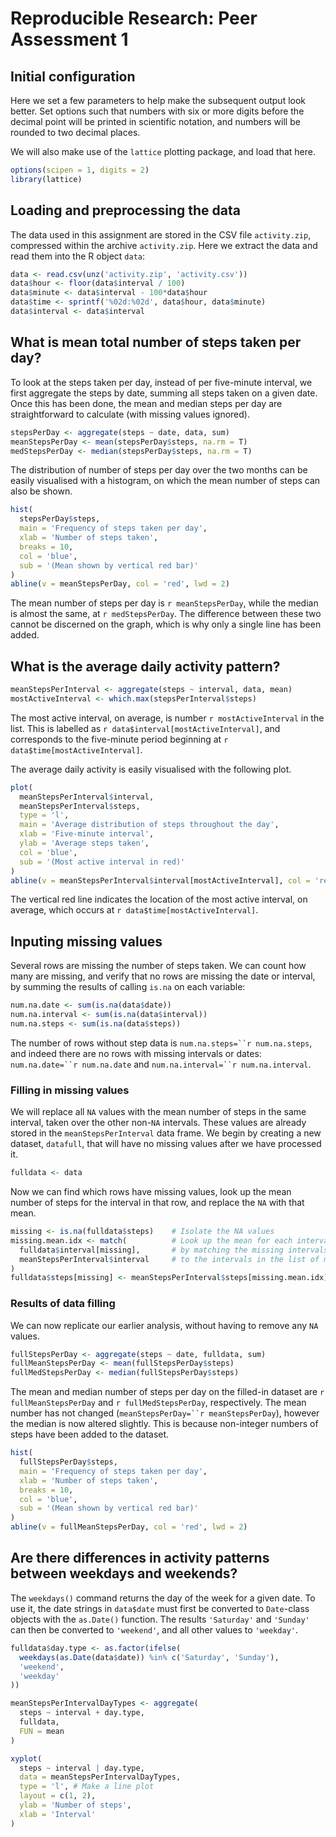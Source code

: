 # Reproducible Research: Peer Assessment 1

## Initial configuration
Here we set a few parameters to help make the subsequent output look better.
Set options such that numbers with six or more digits before the decimal point
will be printed in scientific notation, and numbers will be rounded to two
decimal places.

We will also make use of the `lattice` plotting package, and load that here.
```r
options(scipen = 1, digits = 2)
library(lattice)
```

## Loading and preprocessing the data
The data used in this assignment are stored in the CSV file `activity.zip`,
compressed within the archive `activity.zip`. Here we extract the data and read
them into the R object `data`:
```r
data <- read.csv(unz('activity.zip', 'activity.csv'))
data$hour <- floor(data$interval / 100)
data$minute <- data$interval - 100*data$hour
data$time <- sprintf('%02d:%02d', data$hour, data$minute)
data$interval <- data$interval
```


## What is mean total number of steps taken per day?
To look at the steps taken per day, instead of per five-minute interval, we
first aggregate the steps by date, summing all steps taken on a given date.
Once this has been done, the mean and median steps per day are straightforward
to calculate (with missing values ignored).
```r
stepsPerDay <- aggregate(steps ~ date, data, sum)
meanStepsPerDay <- mean(stepsPerDay$steps, na.rm = T)
medStepsPerDay <- median(stepsPerDay$steps, na.rm = T)
```

The distribution of number of steps per day over the two months can be easily
visualised with a histogram, on which the mean number of steps can also be
shown.
```r
hist(
  stepsPerDay$steps,
  main = 'Frequency of steps taken per day',
  xlab = 'Number of steps taken',
  breaks = 10,
  col = 'blue',
  sub = '(Mean shown by vertical red bar)'
)
abline(v = meanStepsPerDay, col = 'red', lwd = 2)
```
The mean number of steps per day is `r meanStepsPerDay`, while the median is
almost the same, at `r medStepsPerDay`. The difference between these two cannot
be discerned on the graph, which is why only a single line has been added.


## What is the average daily activity pattern?
```r
meanStepsPerInterval <- aggregate(steps ~ interval, data, mean)
mostActiveInterval <- which.max(stepsPerInterval$steps)
```

The most active interval, on average, is number `r mostActiveInterval` in the
list. This is labelled as `r data$interval[mostActiveInterval]`, and
corresponds to the five-minute period beginning at
`r data$time[mostActiveInterval]`.

The average daily activity is easily visualised with the following plot.

```r
plot(
  meanStepsPerInterval$interval,
  meanStepsPerInterval$steps,
  type = 'l',
  main = 'Average distribution of steps throughout the day',
  xlab = 'Five-minute interval',
  ylab = 'Average steps taken',
  col = 'blue',
  sub = '(Most active interval in red)'
)
abline(v = meanStepsPerInterval$interval[mostActiveInterval], col = 'red')
```

The vertical red line indicates the location of the most active interval, on
average, which occurs at `r data$time[mostActiveInterval]`.

## Inputing missing values

Several rows are missing the number of steps taken. We can count how many are
missing, and verify that no rows are missing the date or interval, by summing
the results of calling `is.na` on each variable:
```r
num.na.date <- sum(is.na(data$date))
num.na.interval <- sum(is.na(data$interval))
num.na.steps <- sum(is.na(data$steps))
```
The number of rows without step data is `num.na.steps=``r num.na.steps`, and
indeed there are no rows with missing intervals or dates:
`num.na.date=``r num.na.date` and `num.na.interval=``r num.na.interval`.

### Filling in missing values

We will replace all `NA` values with the mean number of steps in the same
interval, taken over the other non-`NA` intervals. These values are already
stored in the `meanStepsPerInterval` data frame. We begin by creating a new
dataset, `datafull`, that will have no missing values after we have processed
it.
```r
fulldata <- data
```

Now we can find which rows have missing values, look up the mean number of
steps for the interval in that row, and replace the `NA` with that mean.
```r
missing <- is.na(fulldata$steps)    # Isolate the NA values
missing.mean.idx <- match(          # Look up the mean for each interval
  fulldata$interval[missing],       # by matching the missing intervals
  meanStepsPerInterval$interval     # to the intervals in the list of means
)
fulldata$steps[missing] <- meanStepsPerInterval$steps[missing.mean.idx]
```

### Results of data filling
We can now replicate our earlier analysis, without having to remove any `NA`
values.
```r
fullStepsPerDay <- aggregate(steps ~ date, fulldata, sum)
fullMeanStepsPerDay <- mean(fullStepsPerDay$steps)
fullMedStepsPerDay <- median(fullStepsPerDay$steps)
```
The mean and median number of steps per day on the filled-in dataset are
`r fullMeanStepsPerDay` and `r fullMedStepsPerDay`, respectively.
The mean number has not changed (`meanStepsPerDay=``r meanStepsPerDay`),
however the median is now altered slightly. This is because non-integer numbers
of steps have been added to the dataset.

```r
hist(
  fullStepsPerDay$steps,
  main = 'Frequency of steps taken per day',
  xlab = 'Number of steps taken',
  breaks = 10,
  col = 'blue',
  sub = '(Mean shown by vertical red bar)'
)
abline(v = fullMeanStepsPerDay, col = 'red', lwd = 2)
```

## Are there differences in activity patterns between weekdays and weekends?
The `weekdays()` command returns the day of the week for a given date. To use 
it, the date strings in `data$date` must first be converted to `Date`-class
objects with the `as.Date()` function. The results `'Saturday'` and `'Sunday'`
can then be converted to `'weekend'`, and all other values to `'weekday'`.
```r
fulldata$day.type <- as.factor(ifelse(
  weekdays(as.Date(data$date)) %in% c('Saturday', 'Sunday'),
  'weekend',
  'weekday'
))
```

```r
meanStepsPerIntervalDayTypes <- aggregate(
  steps ~ interval + day.type,
  fulldata,
  FUN = mean
)
```

```r
xyplot(
  steps ~ interval | day.type,
  data = meanStepsPerIntervalDayTypes,
  type = 'l', # Make a line plot
  layout = c(1, 2),
  ylab = 'Number of steps',
  xlab = 'Interval'
)
```